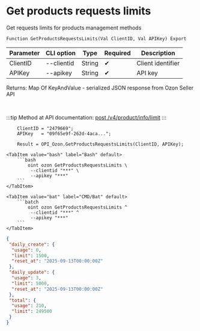 ﻿---
sidebar_position: 5
description: Get products requests limits and other functions to work with Ozon in the Open Integration Package, a free open-source integration library for 1C:Enterprise 8, OneScript and CLI
keywords: [1C, 1С, 1С:Enterprise, 1С:Enterprise 8.3, API, Integration, Services, Exchange, OneScript, CLI, Ozon]
---


# Get products requests limits
 Get requests limits for products management methods



`Function GetProductsRequestsLimits(Val ClientID, Val APIKey) Export`

  | Parameter | CLI option | Type | Required | Description |
  |-|-|-|-|-|
  | ClientID | --clientid | String | &#x2714; | Client identifier |
  | APIKey | --apikey | String | &#x2714; | API key |

  
  Returns:  Map Of KeyAndValue - serialized JSON response from Ozon Seller API

<br/>

:::tip
Method at API documentation: [post /v4/product/info/limit](https://docs.ozon.ru/api/seller/#operation/ProductAPI_GetUploadQuota)
:::
<br/>



```bsl title="1C:Enterprise/OneScript code example"
    ClientID = "2479669";
    APIKey   = "09f65e9f-262d-4aca...";

    Result = OPI_Ozon.GetProductsRequestsLimits(ClientID, APIKey);
```
 

 <Tabs>
  
    <TabItem value="bash" label="Bash" default>
        ```bash
            oint ozon GetProductsRequestsLimits \
             --clientid "***" \
             --apikey "***"
        ```
    </TabItem>
  
    <TabItem value="bat" label="CMD/Bat" default>
        ```batch
            oint ozon GetProductsRequestsLimits ^
             --clientid "***" ^
             --apikey "***"
        ```
    </TabItem>
</Tabs>


```json title="Result"
{
 "daily_create": {
  "usage": 0,
  "limit": 1500,
  "reset_at": "2025-09-13T00:00:00Z"
 },
 "daily_update": {
  "usage": 3,
  "limit": 5000,
  "reset_at": "2025-09-13T00:00:00Z"
 },
 "total": {
  "usage": 210,
  "limit": 249500
 }
}
```
